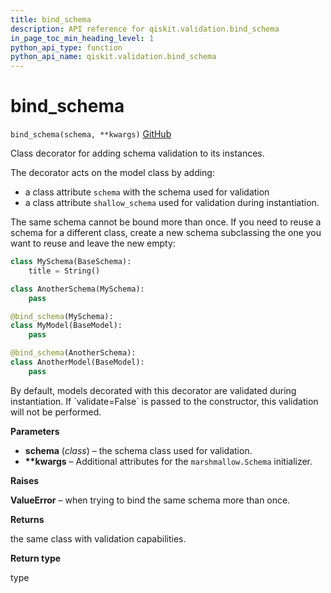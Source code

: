 ```yaml
---
title: bind_schema
description: API reference for qiskit.validation.bind_schema
in_page_toc_min_heading_level: 1
python_api_type: function
python_api_name: qiskit.validation.bind_schema
---
```


# bind\_schema

<span id="qiskit.validation.bind_schema" />

`bind_schema(schema, **kwargs)` [GitHub](https://github.com/qiskit/qiskit/tree/stable/0.14/qiskit/validation/base.py "view source code")

Class decorator for adding schema validation to its instances.

The decorator acts on the model class by adding:

*   a class attribute `schema` with the schema used for validation
*   a class attribute `shallow_schema` used for validation during instantiation.

The same schema cannot be bound more than once. If you need to reuse a schema for a different class, create a new schema subclassing the one you want to reuse and leave the new empty:

```python
class MySchema(BaseSchema):
    title = String()

class AnotherSchema(MySchema):
    pass

@bind_schema(MySchema):
class MyModel(BaseModel):
    pass

@bind_schema(AnotherSchema):
class AnotherModel(BaseModel):
    pass
```

<Admonition title="Note" type="note">
  By default, models decorated with this decorator are validated during instantiation. If `validate=False` is passed to the constructor, this validation will not be performed.
</Admonition>

**Parameters**

*   **schema** (*class*) – the schema class used for validation.
*   **\*\*kwargs** – Additional attributes for the `marshmallow.Schema` initializer.

**Raises**

**ValueError** – when trying to bind the same schema more than once.

**Returns**

the same class with validation capabilities.

**Return type**

type

